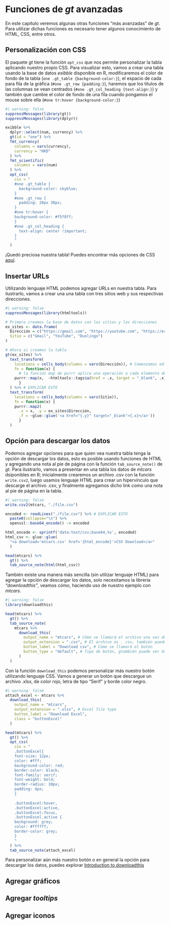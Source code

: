 # Funciones de *gt* avanzadas {#sec-funavan}

En este capítulo veremos algunas otras funciones "más avanzadas" de *gt*. Para utilizar dichas funciones es necesario tener algunos conocimiento de HTML, CSS, entre otros.


## Personalización con CSS

El paquete *gt* tiene la función `opt_css` que nos permite personalizar la tabla aplicando nuestro propio CSS. Para visualizar esto, vamos a crear una tabla usando la base de datos *exibble* disponible en R, modificaremos el color de fondo de la tabla (`one .gt_table {background-color:}`), el espacio de cada para fila de la gráfica (`#one .gt_row {padding:}`), haremos que los títulos de las columnas se vean centrados (`#one .gt_col_heading {text-align:}`) y también que cambie el color de fondo de una fila cuando pongamos el mouse sobre ella (`#one tr:hover {background-color:}`)

``` r
#| warning: false
suppressMessages(library(gt))
suppressMessages(library(dplyr))

exibble %>%
  dplyr::select(num, currency) %>%
  gt(id = "one") %>% 
  fmt_currency(
    columns = vars(currency),
    currency = "HKD"
  ) %>%
  fmt_scientific(
    columns = vars(num)
  ) %>%
  opt_css(
    css = "
    #one .gt_table { 
      background-color: skyblue;
    }
    #one .gt_row {
      padding: 20px 30px;
    }
    #one tr:hover {
    background-color: #f5f8ff;
    }
    #one .gt_col_heading {
      text-align: center !important;
    }
    "
  )
```
¡Quedó preciosa nuestra tabla! Puedes encontrar más opciones de CSS [aquí](https://www.w3schools.com/css/css_table_style.asp).

## Insertar URLs

Utilizando lenguaje HTML podemos agregar URLs en nuestra tabla. Para ilustrarlo, vamos a crear una una tabla con tres sitios web y sus respectivas direcciones.

``` r
#| warning: false
suppressMessages(library(htmltools))

# Primero creamos la base de datos con los sitios y las direcciones
ex_sites <- data.frame(
  Dirección = c("https://gmail.com", "https://youtube.com", "https://es.duolingo.com/"),
  Sitio = c("Gmail", "YouTube", "Duolingo")
)

# Ahora si creamos la tabla
gt(ex_sites) %>% 
  text_transform(
    locations = cells_body(columns = vars(Dirección)), # Comenzamos editando la columna con las direcciones
    fn = function(x) {
      # la función map de purrr aplica una operación a cada elemento de x
    purrr::map(x,  ~htmltools::tags$a(href = .x, target = "_blank", .x))
      }
  ) %>% # EXPLICAR ESTO
  text_transform(
    locations = cells_body(columns = vars(Sitio)),
    fn = function(x) {
    purrr::map2(
      .x = x, .y = ex_sites$Dirección, 
      .f = ~glue::glue('<a href="{.y}" target="_blank">{.x}</a>'))
      }
  )
```

## Opción para descargar los datos {#sec-original}

Podemos agregar opciones para que quien vea nuestra tabla tenga la opción de descargar los datos, esto es posible usando funciones de HTML y agregando una nota al pie de página con la función `tab_source_note()` de *gt*. Para ilustrarlo, vamos a presentar en una tabla los datos de *mtcars* dsiponibles en R; inicialmente crearemos un archivo .csv con la función `write.csv2`, luego usamos lenguaje HTML para crear un hipervínculo que descarge el archivo .csv, y finalmente agregamos dicho link como una nota al pie de página en la tabla.

```r
#| warning: false
write.csv2(mtcars, "./file.csv")

encoded <- readLines("./file.csv") %>% # EXPLICAR ESTO
  paste0(collapse="\n") %>% 
  openssl::base64_encode() -> encoded

html_encode <- sprintf('data:text/csv;base64,%s', encoded)
html_csv <- glue::glue(
  "<a download='mtcars.csv' href='{html_encode}'>CSV Download</a>"
  )

head(mtcars) %>% 
  gt() %>% 
  tab_source_note(html(html_csv))
```

También existe una manera más sencilla (sin utilizar lenguaje HTML) para agregar la opción de descargar los datos, solo necesitamos la librería *"downloadthis"*, veamos cómo, haciendo uso de nuestro ejemplo con *mtcars*.

```r
#| warning: false
library(downloadthis)

head(mtcars) %>%
  gt() %>%
  tab_source_note(
    mtcars %>%
      download_this(
        output_name = "mtcars", # Cómo se llamará el archivo una vez descargado 
        output_extension = ".csv", # El archivo es . csv, también puede ser .xlsx
        button_label = "Download csv", # Cómo se llamará el botón
        button_type = "default", # Tipo de botón, gtambién puede ser danger, warning, etc
      )
  )
```

Con la función `download_this` podemos personalizar más nuestro botón utilizando lenguaje CSS. Vamos a generar un botón que descargue un archivo .xlsx, de color rojo, letra de tipo "Serif" y borde color negro.


``` r
#| warning: false
attach_excel <- mtcars %>%
  download_this(
    output_name = "mtcars",
    output_extension = ".xlsx", # Excel file type
    button_label = "Download Excel",
    class = "buttonExcel"
  )

head(mtcars) %>%
  gt() %>%
  opt_css(
    css = "
    .buttonExcel{
    font-size: 12px;
    color: #fff;
    background-color: red;
    border-color: black;
    font-family: serif;
    font-weight: bold;
    border-radius: 10px;
    padding: 4px;
    }
    
    .buttonExcel:hover,
    .buttonExcel:active,
    .buttonExcel:focus,
    .buttonExcel.active {
    background: grey;
    color: #ffffff;
    border-color: grey;
    }
    "
  ) %>% 
  tab_source_note(attach_excel)
```

Para personalizar aún más nuestro botón o en general la opción para descargar los datos, puedes explorar [Introduction to downloadthis](https://cran.r-project.org/web/packages/downloadthis/vignettes/downloadthis.html)

## Agregar gráficos

## Agregar *tooltips*

## Agregar iconos 
